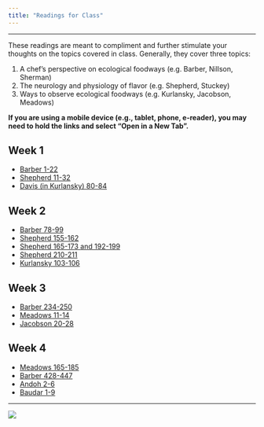 ```yaml
---
title: "Readings for Class"
---
```


<!-- ![](img/thirdplate.png)  -->

-------------------------------------------------------------------------------

These readings are meant to compliment and further stimulate your
thoughts on the topics covered in class. Generally, they cover three
topics: 

1. A chef's perspective on ecological foodways (e.g. Barber, Nillson, Sherman)
2. The neurology and physiology of flavor (e.g. Shepherd, Stuckey)
3. Ways to observe ecological foodways (e.g. Kurlansky, Jacobson, Meadows)

**If you are using a mobile device (e.g., tablet, phone, e-reader), you may need to hold the links and select "Open in a New Tab".**

## Week 1 
- [Barber 1-22](pdf/readings/Barber1-22.pdf "Download")
- [Shepherd 11-32](pdf/readings/Shepherd11-32.pdf "download")
- [Davis (in Kurlansky) 80-84](pdf/readings/Kurlansky-Davis-80-84.pdf "Download")

## Week 2
- [Barber 78-99](pdf/readings/Barber78-99.pdf "download")
- [Shepherd 155-162](pdf/readings/Shepherd155-162.pdf "download")
- [Shepherd 165-173 and 192-199](pdf/readings/Shepherd165-173_192-199.pdf "download")
- [Shepherd 210-211](pdf/readings/Shepherd210-211.pdf "download")
- [Kurlansky 103-106](pdf/readings/Kurlansky103-106.pdf "download")


## Week 3
- [Barber 234-250](pdf/readings/Barber234-250.pdf "download")
- [Meadows 11-14](pdf/readings/Meadows11-14.pdf "download")
- [Jacobson 20-28](pdf/readings/Jacobson20-28.pdf "download")


## Week 4
- [Meadows 165-185](pdf/readings/meadows165-185.pdf "download")
- [Barber 428-447](pdf/readings/Barber428-447.pdf "download")
- [Andoh 2-6](pdf/readings/andoh1-9.pdf "download")
- [Baudar 1-9](pdf/readings/baudar1-9.pdf "download")
	



<!-- ## Week 5 -->
<!-- - [Nilsson 20-28](pdf/readings/ “download”) —>

<!-- Cronon54-81.pdf -->
<!-- Shepherd on Memory -->
<!-- Stuckey on Memory -->

<!-- ## Week 6 -->
<!-- Barber428-447.pdf -->

-------------------------------------------------------------------------------

![](img/feedlot_red.jpg)
